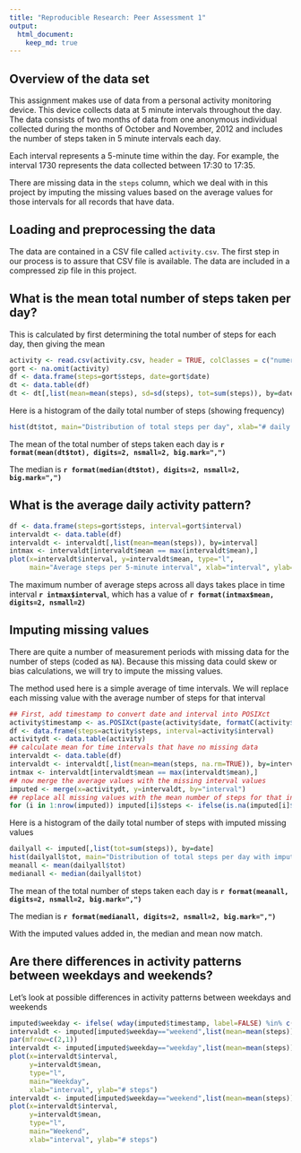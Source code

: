 ```yaml
---
title: "Reproducible Research: Peer Assessment 1"
output: 
  html_document:
    keep_md: true
---
```



## Overview of the data set

This assignment makes use of data from a personal activity monitoring
device. This device collects data at 5 minute intervals throughout the
day. The data consists of two months of data from one anonymous
individual collected during the months of October and November, 2012
and includes the number of steps taken in 5 minute intervals each day.

Each interval represents a 5-minute time within the day.  For example,
the interval 1730 represents the data collected between 17:30 to
17:35.

There are missing data in the `steps` column, which we deal with in
this project by imputing the missing values based on the average
values for those intervals for all records that have data.

## Loading and preprocessing the data


The data are contained in a CSV file called `activity.csv`.  The first
step in our process is to assure that CSV file is available.  The data
are included in a compressed zip file in this project.




## What is the mean total number of steps taken per day?
This is calculated by first determining the total number of steps for each day, then giving the mean

```r
activity <- read.csv(activity.csv, header = TRUE, colClasses = c("numeric", "Date", "numeric"))
gort <- na.omit(activity)
df <- data.frame(steps=gort$steps, date=gort$date)
dt <- data.table(df)
dt <- dt[,list(mean=mean(steps), sd=sd(steps), tot=sum(steps)), by=date]
```

Here is a histogram of the daily total number of steps (showing frequency)

```r
hist(dt$tot, main="Distribution of total steps per day", xlab="# daily steps"  )
```

The mean of the total number of steps taken each day is **`r format(mean(dt$tot), digits=2, nsmall=2, big.mark=",")`**

The median is **`r format(median(dt$tot), digits=2, nsmall=2, big.mark=",")`**

## What is the average daily activity pattern?
```r
df <- data.frame(steps=gort$steps, interval=gort$interval)
intervaldt <- data.table(df)
intervaldt <- intervaldt[,list(mean=mean(steps)), by=interval]
intmax <- intervaldt[intervaldt$mean == max(intervaldt$mean),]
plot(x=intervaldt$interval, y=intervaldt$mean, type="l",
     main="Average steps per 5-minute interval", xlab="interval", ylab="avg # steps")
```

The maximum number of average steps across all days takes place in
time interval **`r intmax$interval`**, which has a value of
**`r format(intmax$mean, digits=2, nsmall=2)`**



## Imputing missing values

There are quite a number of measurement periods with missing data for
the number of steps (coded as `NA`).  Because this missing data could
skew or bias calculations, we will try to impute the missing values.

The method used here is a simple average of time intervals.  We will
replace each missing value with the average number of steps for that
interval

```r
## First, add timestamp to convert date and interval into POSIXct
activity$timestamp <- as.POSIXct(paste(activity$date, formatC(activity$interval/100, decimal.mark=":", digits=2, format="f")), tz="GMT")
df <- data.frame(steps=activity$steps, interval=activity$interval)
activitydt <- data.table(activity)
## calculate mean for time intervals that have no missing data
intervaldt <- data.table(df)
intervaldt <- intervaldt[,list(mean=mean(steps, na.rm=TRUE)), by=interval]
intmax <- intervaldt[intervaldt$mean == max(intervaldt$mean),]
## now merge the average values with the missing interval values
imputed <- merge(x=activitydt, y=intervaldt, by="interval")
## replace all missing values with the mean number of steps for that interval
for (i in 1:nrow(imputed)) imputed[i]$steps <- ifelse(is.na(imputed[i]$steps), imputed[i]$mean, imputed[i]$steps)

```

Here is a histogram of the daily total number of steps with imputed missing values

```r
dailyall <- imputed[,list(tot=sum(steps)), by=date]
hist(dailyall$tot, main="Distribution of total steps per day with imputed values", xlab="# steps")
meanall <- mean(dailyall$tot)
medianall <- median(dailyall$tot)
```

The mean of the total number of steps taken each day is **`r format(meanall, digits=2, nsmall=2, big.mark=",")`**

The median is **`r format(medianall, digits=2, nsmall=2, big.mark=",")`**

With the imputed values added in, the median and mean now match.

## Are there differences in activity patterns between weekdays and weekends?
Let's look at possible differences in activity patterns between weekdays and weekends

```r
imputed$weekday <- ifelse( wday(imputed$timestamp, label=FALSE) %in% c(1,7), "weekend", "weekday")
intervaldt <- imputed[imputed$weekday=="weekend",list(mean=mean(steps)), by=interval]
par(mfrow=c(2,1))
intervaldt <- imputed[imputed$weekday=="weekday",list(mean=mean(steps)), by=interval]
plot(x=intervaldt$interval,
     y=intervaldt$mean,
     type="l",
     main="Weekday",
     xlab="interval", ylab="# steps")
intervaldt <- imputed[imputed$weekday=="weekend",list(mean=mean(steps)), by=interval]
plot(x=intervaldt$interval,
     y=intervaldt$mean,
     type="l",
     main="Weekend",
     xlab="interval", ylab="# steps")

```

